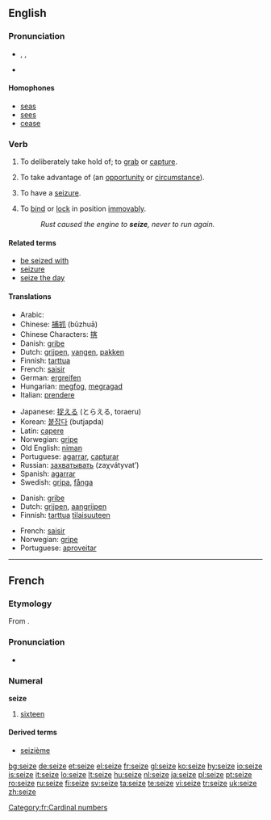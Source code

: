 ==English==

===Pronunciation===
* {{enPR|sēz}}, {{IPA|/siːz/}}, {{SAMPA|/si:z/}}
* {{audio|en-us-seize.ogg|Audio (US)}}

====Homophones====
* [[seas]]
* [[sees]]
* [[cease]]

===Verb===
{{en-verb|seiz|ing}}

# {{transitive}} To deliberately take hold of; to [[grab]] or [[capture]].
# {{transitive}} To take advantage of (an [[opportunity]] or [[circumstance]]).
# {{intransitive}} To have a [[seizure]].
# {{intransitive}} To [[bind]] or [[lock]] in position [[immovably]].
#: ''Rust caused the engine to '''seize''', never to run again.''

====Related terms====
* [[be seized with]]
* [[seizure]]
* [[seize the day]]

====Translations====
{{trans-top|grab}}
* Arabic: {{Arab|[[استولى على]]}} {{IPAchar|(’istáula ʕála)}}
* Chinese: [[捕抓]] (bǔzhuā)
* Chinese Characters: [[揢]]
* Danish: [[gribe]]
* Dutch: [[grijpen]], [[vangen]], [[pakken]]
* Finnish: [[tarttua]]
* French: [[saisir]]
* German: [[ergreifen]]
* Hungarian: [[megfog]], [[megragad]]
* Italian: [[prendere]]
{{trans-mid}}
* Japanese: [[捉える]] (とらえる, toraeru)
* Korean: [[붙잡다]] (butjapda)
* Latin: [[capere]]
* Norwegian: [[gripe]]
* Old English: [[niman]]
* Portuguese: [[agarrar]], [[capturar]]
* Russian: [[захватывать]] (zaχvátyvat’)
* Spanish: [[agarrar]]
* Swedish: [[gripa]], [[fånga]]
{{trans-bottom}}

{{trans-top|take advantage}}
* Danish: [[gribe]]
* Dutch: [[grijpen]], [[aangrijpen]]
* Finnish: [[tarttua]] [[tilaisuus|tilaisuuteen]]
{{trans-mid}}
* French: [[saisir]]
* Norwegian: [[gripe]]
* Portuguese: [[aproveitar]]
{{trans-bottom}}

----

==French==

===Etymology===
From {{etyl|la|fr}} {{term|sedecim|sēdecim|lang=la}}.

===Pronunciation===
* {{audio|Fr-seize.ogg|audio}}

===Numeral===
'''seize'''

# [[sixteen]]

====Derived terms====
* [[seizième]]

[[Category:fr:Cardinal numbers]]

[[bg:seize]]
[[de:seize]]
[[et:seize]]
[[el:seize]]
[[fr:seize]]
[[gl:seize]]
[[ko:seize]]
[[hy:seize]]
[[io:seize]]
[[is:seize]]
[[it:seize]]
[[lo:seize]]
[[lt:seize]]
[[hu:seize]]
[[nl:seize]]
[[ja:seize]]
[[pl:seize]]
[[pt:seize]]
[[ro:seize]]
[[ru:seize]]
[[fi:seize]]
[[sv:seize]]
[[ta:seize]]
[[te:seize]]
[[vi:seize]]
[[tr:seize]]
[[uk:seize]]
[[zh:seize]]